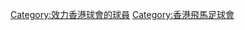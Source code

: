 {{Catnav|頁面分類|...|各國足球|香港足球|效力香港球會的球員}}
{{Catnav|頁面分類|...|香港體育|香港足球|效力香港球會的球員}}

{{catmore|天水圍飛馬}}

[[Category:效力香港球會的球員|Category:效力香港球會的球員]]
[[Category:香港飛馬足球會|Category:香港飛馬足球會]]